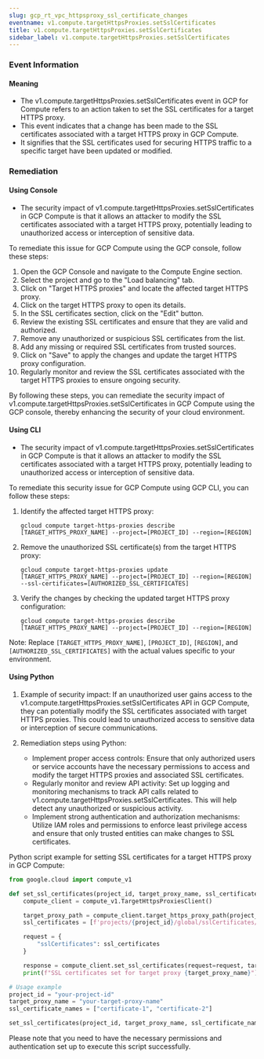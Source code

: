 ```yaml
--- 
slug: gcp_rt_vpc_httpsproxy_ssl_certificate_changes
eventname: v1.compute.targetHttpsProxies.setSslCertificates
title: v1.compute.targetHttpsProxies.setSslCertificates
sidebar_label: v1.compute.targetHttpsProxies.setSslCertificates
---
```

                       
### Event Information

#### Meaning

- The v1.compute.targetHttpsProxies.setSslCertificates event in GCP for Compute refers to an action taken to set the SSL certificates for a target HTTPS proxy.
- This event indicates that a change has been made to the SSL certificates associated with a target HTTPS proxy in GCP Compute.
- It signifies that the SSL certificates used for securing HTTPS traffic to a specific target have been updated or modified.

### Remediation

#### Using Console

- The security impact of v1.compute.targetHttpsProxies.setSslCertificates in GCP Compute is that it allows an attacker to modify the SSL certificates associated with a target HTTPS proxy, potentially leading to unauthorized access or interception of sensitive data.

To remediate this issue for GCP Compute using the GCP console, follow these steps:

1. Open the GCP Console and navigate to the Compute Engine section.
2. Select the project and go to the "Load balancing" tab.
3. Click on "Target HTTPS proxies" and locate the affected target HTTPS proxy.
4. Click on the target HTTPS proxy to open its details.
5. In the SSL certificates section, click on the "Edit" button.
6. Review the existing SSL certificates and ensure that they are valid and authorized.
7. Remove any unauthorized or suspicious SSL certificates from the list.
8. Add any missing or required SSL certificates from trusted sources.
9. Click on "Save" to apply the changes and update the target HTTPS proxy configuration.
10. Regularly monitor and review the SSL certificates associated with the target HTTPS proxies to ensure ongoing security.

By following these steps, you can remediate the security impact of v1.compute.targetHttpsProxies.setSslCertificates in GCP Compute using the GCP console, thereby enhancing the security of your cloud environment.

#### Using CLI

- The security impact of v1.compute.targetHttpsProxies.setSslCertificates in GCP Compute is that it allows an attacker to modify the SSL certificates associated with a target HTTPS proxy, potentially leading to unauthorized access or interception of sensitive data.

To remediate this security issue for GCP Compute using GCP CLI, you can follow these steps:

1. Identify the affected target HTTPS proxy:
   ```
   gcloud compute target-https-proxies describe [TARGET_HTTPS_PROXY_NAME] --project=[PROJECT_ID] --region=[REGION]
   ```

2. Remove the unauthorized SSL certificate(s) from the target HTTPS proxy:
   ```
   gcloud compute target-https-proxies update [TARGET_HTTPS_PROXY_NAME] --project=[PROJECT_ID] --region=[REGION] --ssl-certificates=[AUTHORIZED_SSL_CERTIFICATES]
   ```

3. Verify the changes by checking the updated target HTTPS proxy configuration:
   ```
   gcloud compute target-https-proxies describe [TARGET_HTTPS_PROXY_NAME] --project=[PROJECT_ID] --region=[REGION]
   ```

Note: Replace `[TARGET_HTTPS_PROXY_NAME]`, `[PROJECT_ID]`, `[REGION]`, and `[AUTHORIZED_SSL_CERTIFICATES]` with the actual values specific to your environment.

#### Using Python

1. Example of security impact: If an unauthorized user gains access to the v1.compute.targetHttpsProxies.setSslCertificates API in GCP Compute, they can potentially modify the SSL certificates associated with target HTTPS proxies. This could lead to unauthorized access to sensitive data or interception of secure communications.

2. Remediation steps using Python:
   - Implement proper access controls: Ensure that only authorized users or service accounts have the necessary permissions to access and modify the target HTTPS proxies and associated SSL certificates.
   - Regularly monitor and review API activity: Set up logging and monitoring mechanisms to track API calls related to v1.compute.targetHttpsProxies.setSslCertificates. This will help detect any unauthorized or suspicious activity.
   - Implement strong authentication and authorization mechanisms: Utilize IAM roles and permissions to enforce least privilege access and ensure that only trusted entities can make changes to SSL certificates.

Python script example for setting SSL certificates for a target HTTPS proxy in GCP Compute:

```python
from google.cloud import compute_v1

def set_ssl_certificates(project_id, target_proxy_name, ssl_certificate_names):
    compute_client = compute_v1.TargetHttpsProxiesClient()

    target_proxy_path = compute_client.target_https_proxy_path(project_id, target_proxy_name)
    ssl_certificates = [f'projects/{project_id}/global/sslCertificates/{cert_name}' for cert_name in ssl_certificate_names]

    request = {
        "sslCertificates": ssl_certificates
    }

    response = compute_client.set_ssl_certificates(request=request, target_https_proxy=target_proxy_path)
    print(f"SSL certificates set for target proxy {target_proxy_name}")

# Usage example
project_id = "your-project-id"
target_proxy_name = "your-target-proxy-name"
ssl_certificate_names = ["certificate-1", "certificate-2"]

set_ssl_certificates(project_id, target_proxy_name, ssl_certificate_names)
```
Please note that you need to have the necessary permissions and authentication set up to execute this script successfully.


 